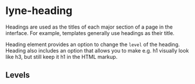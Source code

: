 
<Meta title="Documentation/Lyne Heading" />

# lyne-heading

Headings are used as the titles of each major section of a page in the interface. For example, templates generally use headings as their title.

Heading element provides an option to change the `level` of the heading. Heading also includes an option that allows you to make e.g. h1 visually look like h3, but still keep it h1 in the HTML markup.

## Levels
<div>
  <Preview>
    <Story id="lyne-heading--level-1" />
  </Preview>
  <Preview>
    <Story id="lyne-heading--level-2" />
  </Preview>
  <Preview>
    <Story id="lyne-heading--level-3" />
  </Preview>
</div>
